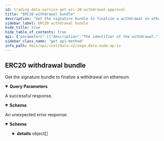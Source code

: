 ```yaml
---
id: trading-data-service-get-erc-20-withdrawal-approval
title: "ERC20 withdrawal bundle"
description: "Get the signature bundle to finalize a withdrawal on ethereum"
sidebar_label: ERC20 withdrawal bundle
hide_title: true
hide_table_of_contents: true
api: {"parameters":[{"description":"The identifier of the withdrawal.","in":"query","name":"withdrawalId","required":false,"schema":{"type":"string"}}],"responses":{"200":{"content":{"application/json":{"schema":{"properties":{"amount":{"title":"The amount to be withdrawn","type":"string"},"assetSource":{"title":"The address of asset on ethereum","type":"string"},"creation":{"format":"int64","title":"The creation timestamps","type":"string"},"expiry":{"format":"int64","title":"The expiry / until what time the request is valid","type":"string"},"nonce":{"title":"The nonce, which is actually the internal reference for the withdrawal","type":"string"},"signatures":{"title":"The signatures bundle as hex encoded data, forward by 0x\ne.g: 0x + sig1 + sig2 + ... + sixN","type":"string"},"targetAddress":{"title":"The ethereum address to withdraw the funds to, 0x prefixed","type":"string"}},"title":"The response with all information required to bundle the call to finalise the withdrawal on the erc20 bridge\nfunction withdraw_asset(address asset_source, uint256 asset_id, uint256 amount, uint256 expiry, uint256 nonce, bytes memory signatures)","type":"object"}}},"description":"A successful response."},"default":{"content":{"application/json":{"schema":{"properties":{"code":{"format":"int32","type":"integer"},"details":{"items":{"additionalProperties":{},"properties":{"@type":{"type":"string"}},"type":"object"},"type":"array"},"message":{"type":"string"}},"type":"object"}}},"description":"An unexpected error response."}},"tags":["TradingDataService"],"description":"Get the signature bundle to finalize a withdrawal on ethereum","operationId":"TradingDataService_GetERC20WithdrawalApproval","method":"get","path":"/api/v2/erc20/asset/withdrawal/bundle","servers":[{"url":"http://api.n10.testnet.vega.xyz/"},{"url":"https://api.n10.testnet.vega.xyz/"}],"info":{"title":"Vega data node APIs","version":"0.58.0"},"postman":{"name":"ERC20 withdrawal bundle","description":{"content":"Get the signature bundle to finalize a withdrawal on ethereum","type":"text/plain"},"url":{"path":["api","v2","erc20","asset","withdrawal","bundle"],"host":["{{baseUrl}}"],"query":[{"disabled":false,"description":{"content":"The identifier of the withdrawal.","type":"text/plain"},"key":"withdrawalId","value":""}],"variable":[]},"header":[{"key":"Accept","value":"application/json"}],"method":"GET"}}
sidebar_class_name: "get api-method"
info_path: docs/api/rest/data-v2/vega-data-node-ap-is
---
```



## ERC20 withdrawal bundle



Get the signature bundle to finalize a withdrawal on ethereum

<details style={{"marginBottom":"1rem"}} data-collapsed={false} open={true}><summary style={{}}><strong>Query Parameters</strong></summary><div><ul><ParamsItem className={"paramsItem"} param={{"description":"The identifier of the withdrawal.","in":"query","name":"withdrawalId","required":false,"schema":{"type":"string"}}}></ParamsItem></ul></div></details><div><ApiTabs><TabItem label={"200"} value={"200"}><div>

A successful response.

</div><div><MimeTabs groupId={"mime-type"}><TabItem label={"application/json"} value={"application/json"}><SchemaTabs groupId={"schema-tabs"}><TabItem label={"Schema"} value={"Schema"}><details style={{}} data-collapsed={false} open={true}><summary style={{"textAlign":"left"}}><strong>Schema</strong></summary><div style={{"textAlign":"left","marginLeft":"1rem"}}></div><ul style={{"marginLeft":"1rem"}}><SchemaItem collapsible={false} name={"amount"} required={false} schemaDescription={undefined} schemaName={"The amount to be withdrawn"} qualifierMessage={undefined} defaultValue={undefined}></SchemaItem><SchemaItem collapsible={false} name={"assetSource"} required={false} schemaDescription={undefined} schemaName={"The address of asset on ethereum"} qualifierMessage={undefined} defaultValue={undefined}></SchemaItem><SchemaItem collapsible={false} name={"creation"} required={false} schemaDescription={undefined} schemaName={"int64"} qualifierMessage={undefined} defaultValue={undefined}></SchemaItem><SchemaItem collapsible={false} name={"expiry"} required={false} schemaDescription={undefined} schemaName={"int64"} qualifierMessage={undefined} defaultValue={undefined}></SchemaItem><SchemaItem collapsible={false} name={"nonce"} required={false} schemaDescription={undefined} schemaName={"The nonce, which is actually the internal reference for the withdrawal"} qualifierMessage={undefined} defaultValue={undefined}></SchemaItem><SchemaItem collapsible={false} name={"signatures"} required={false} schemaDescription={undefined} schemaName={"The signatures bundle as hex encoded data, forward by 0x\ne.g: 0x + sig1 + sig2 + ... + sixN"} qualifierMessage={undefined} defaultValue={undefined}></SchemaItem><SchemaItem collapsible={false} name={"targetAddress"} required={false} schemaDescription={undefined} schemaName={"The ethereum address to withdraw the funds to, 0x prefixed"} qualifierMessage={undefined} defaultValue={undefined}></SchemaItem></ul></details></TabItem><TabItem label={"Example (from schema)"} value={"Example (from schema)"}><ResponseSamples responseExample={"{\n  \"amount\": \"string\",\n  \"assetSource\": \"string\",\n  \"creation\": \"string\",\n  \"expiry\": \"string\",\n  \"nonce\": \"string\",\n  \"signatures\": \"string\",\n  \"targetAddress\": \"string\"\n}"} language={"json"}></ResponseSamples></TabItem></SchemaTabs></TabItem></MimeTabs></div></TabItem><TabItem label={"default"} value={"default"}><div>

An unexpected error response.

</div><div><MimeTabs groupId={"mime-type"}><TabItem label={"application/json"} value={"application/json"}><SchemaTabs groupId={"schema-tabs"}><TabItem label={"Schema"} value={"Schema"}><details style={{}} data-collapsed={false} open={true}><summary style={{"textAlign":"left"}}><strong>Schema</strong></summary><div style={{"textAlign":"left","marginLeft":"1rem"}}></div><ul style={{"marginLeft":"1rem"}}><SchemaItem collapsible={false} name={"code"} required={false} schemaDescription={undefined} schemaName={"int32"} qualifierMessage={undefined} defaultValue={undefined}></SchemaItem><SchemaItem collapsible={true} className={"schemaItem"}><details style={{}}><summary style={{}}><strong>details</strong><span style={{"opacity":"0.6"}}> object[]</span></summary><div style={{"marginLeft":"1rem"}}><SchemaItem collapsible={false} name={"@type"} required={false} schemaDescription={undefined} schemaName={"string"} qualifierMessage={undefined} defaultValue={undefined}></SchemaItem></div></details></SchemaItem><SchemaItem collapsible={false} name={"message"} required={false} schemaDescription={undefined} schemaName={"string"} qualifierMessage={undefined} defaultValue={undefined}></SchemaItem></ul></details></TabItem><TabItem label={"Example (from schema)"} value={"Example (from schema)"}><ResponseSamples responseExample={"{\n  \"code\": 0,\n  \"details\": [\n    {\n      \"@type\": \"string\"\n    }\n  ],\n  \"message\": \"string\"\n}"} language={"json"}></ResponseSamples></TabItem></SchemaTabs></TabItem></MimeTabs></div></TabItem></ApiTabs></div>
      